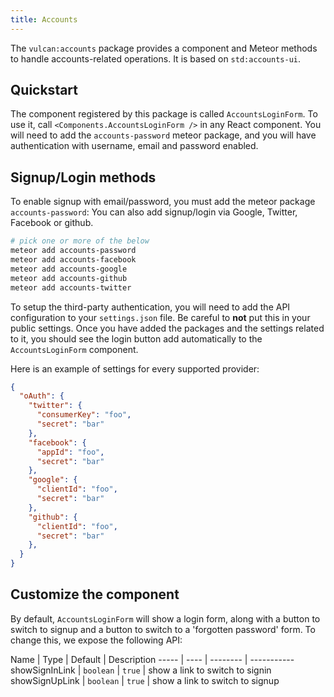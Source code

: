 ```yaml
---
title: Accounts
---
```


The `vulcan:accounts` package provides a component and Meteor methods to handle accounts-related operations. It is based on `std:accounts-ui`.

## Quickstart

The component registered by this package is called `AccountsLoginForm`. To use it, call `<Components.AccountsLoginForm />` in any React component. You will need to add the `accounts-password` meteor package, and you will have authentication with username, email and password enabled.

## Signup/Login methods

To enable signup with email/password, you must add the meteor package `accounts-password`: 
You can also add signup/login via Google, Twitter, Facebook or github. 

```sh
# pick one or more of the below
meteor add accounts-password
meteor add accounts-facebook
meteor add accounts-google
meteor add accounts-github
meteor add accounts-twitter
```

To setup the third-party authentication, you will need to add the API configuration to your `settings.json` file. Be careful to **not** put this in your public settings. Once you have added the packages and the settings related to it, you should see the login button add automatically to the `AccountsLoginForm` component.

Here is an example of settings for every supported provider:

```json
{
  "oAuth": {
    "twitter": {
      "consumerKey": "foo",
      "secret": "bar"
    },
    "facebook": {
      "appId": "foo",
      "secret": "bar"
    },
    "google": {
      "clientId": "foo",
      "secret": "bar"
    },
    "github": {
      "clientId": "foo",
      "secret": "bar"
    },
  }
}
```

## Customize the component

By default, `AccountsLoginForm` will show a login form, along with a button to switch to signup and a button to switch to a 'forgotten password' form. To change this, we expose the following API:

Name | Type | Default | Description
----- | ---- | -------- | -----------
showSignInLink | `boolean` | `true` | show a link to switch to signin
showSignUpLink | `boolean` | `true` | show a link to switch to signup
